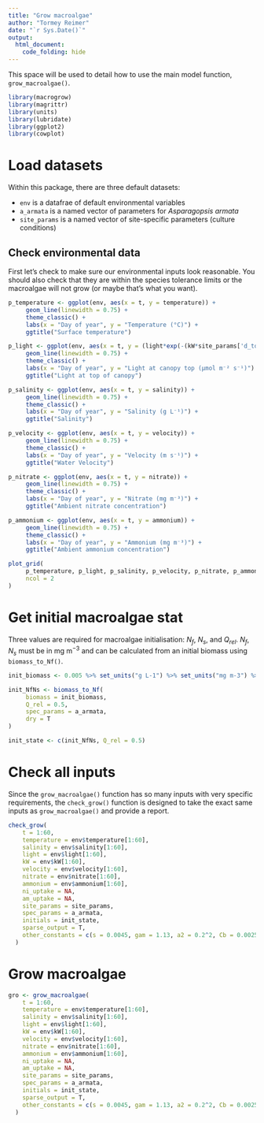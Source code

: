 ```yaml
---
title: "Grow macroalgae"
author: "Tormey Reimer"
date: "`r Sys.Date()`"
output:
  html_document:
    code_folding: hide
---
```


This space will be used to detail how to use the main model function, `grow_macroalgae()`.

```r
library(macrogrow)
library(magrittr)
library(units)
library(lubridate)
library(ggplot2)
library(cowplot)
```

# Load datasets

Within this package, there are three default datasets:

* `env` is a datafrae of default environmental variables
* `a_armata` is a named vector of parameters for _Asparagopsis armata_
* `site_params` is a named vector of site-specific parameters (culture conditions)

## Check environmental data

First let's check to make sure our environmental inputs look reasonable. You should also check that they are within the species tolerance limits or the macroalgae will not grow (or maybe that's what you want).

```r
p_temperature <- ggplot(env, aes(x = t, y = temperature)) +
     geom_line(linewidth = 0.75) +
     theme_classic() +
     labs(x = "Day of year", y = "Temperature (°C)") +
     ggtitle("Surface temperature")

p_light <- ggplot(env, aes(x = t, y = (light*exp(-(kW*site_params['d_top']))))) +
     geom_line(linewidth = 0.75) +
     theme_classic() +
     labs(x = "Day of year", y = "Light at canopy top (μmol m⁻² s⁻¹)") +
     ggtitle("Light at top of canopy")

p_salinity <- ggplot(env, aes(x = t, y = salinity)) +
     geom_line(linewidth = 0.75) +
     theme_classic() +
     labs(x = "Day of year", y = "Salinity (g L⁻¹)") +
     ggtitle("Salinity")

p_velocity <- ggplot(env, aes(x = t, y = velocity)) +
     geom_line(linewidth = 0.75) +   
     theme_classic() +
     labs(x = "Day of year", y = "Velocity (m s⁻¹)") +
     ggtitle("Water Velocity")

p_nitrate <- ggplot(env, aes(x = t, y = nitrate)) +
     geom_line(linewidth = 0.75) +   
     theme_classic() +
     labs(x = "Day of year", y = "Nitrate (mg m⁻³)") +
     ggtitle("Ambient nitrate concentration")

p_ammonium <- ggplot(env, aes(x = t, y = ammonium)) +
     geom_line(linewidth = 0.75) +   
     theme_classic() +
     labs(x = "Day of year", y = "Ammonium (mg m⁻³)") +
     ggtitle("Ambient ammonium concentration")

plot_grid(
     p_temperature, p_light, p_salinity, p_velocity, p_nitrate, p_ammonium,
     ncol = 2
)
```

# Get initial macroalgae stat

Three values are required for macroalgae initialisation: $N_f$, $N_s$, and $Q_{rel}$. $N_f$, $N_s$ must be in mg m$^{-3}$ and can be calculated from an initial biomass using `biomass_to_Nf()`.

```r

init_biomass <- 0.005 %>% set_units("g L-1") %>% set_units("mg m-3") %>% drop_units()

init_NfNs <- biomass_to_Nf(
     biomass = init_biomass, 
     Q_rel = 0.5, 
     spec_params = a_armata,
     dry = T
)

init_state <- c(init_NfNs, Q_rel = 0.5)
```

# Check all inputs

Since the `grow_macroalgae()` function has so many inputs with very specific requirements, the `check_grow()` function is designed to take the exact same inputs as `grow_macroalgae()` and provide a report.

```r
check_grow(
    t = 1:60,
    temperature = env$temperature[1:60],
    salinity = env$salinity[1:60],
    light = env$light[1:60],
    kW = env$kW[1:60],
    velocity = env$velocity[1:60],
    nitrate = env$nitrate[1:60],
    ammonium = env$ammonium[1:60],
    ni_uptake = NA,
    am_uptake = NA,
    site_params = site_params,
    spec_params = a_armata,
    initials = init_state,
    sparse_output = T,
    other_constants = c(s = 0.0045, gam = 1.13, a2 = 0.2^2, Cb = 0.0025)
  )
```

# Grow macroalgae 

```r
gro <- grow_macroalgae(
    t = 1:60,
    temperature = env$temperature[1:60],
    salinity = env$salinity[1:60],
    light = env$light[1:60],
    kW = env$kW[1:60],
    velocity = env$velocity[1:60],
    nitrate = env$nitrate[1:60],
    ammonium = env$ammonium[1:60],
    ni_uptake = NA,
    am_uptake = NA,
    site_params = site_params,
    spec_params = a_armata,
    initials = init_state,
    sparse_output = T,
    other_constants = c(s = 0.0045, gam = 1.13, a2 = 0.2^2, Cb = 0.0025)
  )
```


